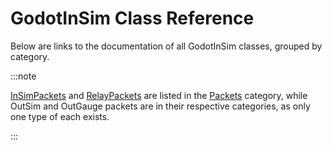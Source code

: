 
# GodotInSim Class Reference

Below are links to the documentation of all GodotInSim classes, grouped by category.

:::note

[InSimPackets](../category/insim-packets) and [RelayPackets](../category/relay-packets)
are listed in the [Packets](../category/packets) category, while OutSim and OutGauge packets
are in their respective categories, as only one type of each exists.

:::

<DocCardList />
